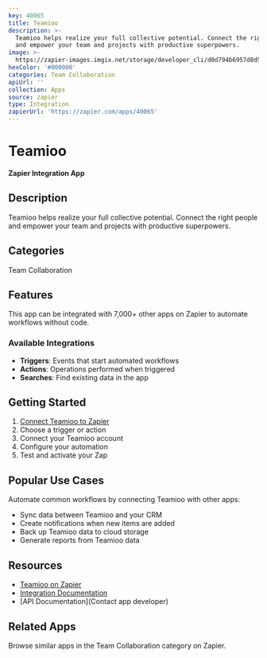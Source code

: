 ```yaml
---
key: 40065
title: Teamioo
description: >-
  Teamioo helps realize your full collective potential. Connect the right people
  and empower your team and projects with productive superpowers.
image: >-
  https://zapier-images.imgix.net/storage/developer_cli/d0d794b6957d8d5472d5356ebe4ca7a9.png?auto=format%2Ccompress&ixlib=python-3.0.0&q=50
hexColor: '#000000'
categories: Team Collaboration
apiUrl: ''
collection: Apps
source: zapier
type: Integration
zapierUrl: 'https://zapier.com/apps/40065'
---
```

# Teamioo

**Zapier Integration App**

## Description

Teamioo helps realize your full collective potential. Connect the right people and empower your team and projects with productive superpowers.

## Categories

Team Collaboration

## Features

This app can be integrated with 7,000+ other apps on Zapier to automate workflows without code.

### Available Integrations

- **Triggers**: Events that start automated workflows
- **Actions**: Operations performed when triggered
- **Searches**: Find existing data in the app

## Getting Started

1. [Connect Teamioo to Zapier](https://zapier.com/apps/40065)
2. Choose a trigger or action
3. Connect your Teamioo account
4. Configure your automation
5. Test and activate your Zap

## Popular Use Cases

Automate common workflows by connecting Teamioo with other apps:

- Sync data between Teamioo and your CRM
- Create notifications when new items are added
- Back up Teamioo data to cloud storage
- Generate reports from Teamioo data

## Resources

- [Teamioo on Zapier](https://zapier.com/apps/40065)
- [Integration Documentation](https://zapier.com/apps/40065/integrations)
- [API Documentation](Contact app developer)

## Related Apps

Browse similar apps in the Team Collaboration category on Zapier.
